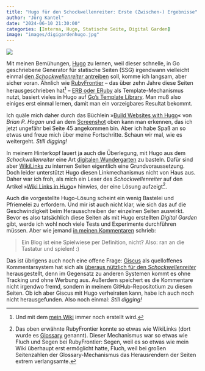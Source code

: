 ```yaml
---
title: "Hugo für den Schockwellenreiter: Erste (Zwischen-) Ergebnisse"
author: "Jörg Kantel"
date: "2024-06-10 21:30:00"
categories: [Interna, Hugo, Statische Seite, Digital Garden]
image: "images/digigardenhugo.jpg"
---
```


[![](images/digigardenhugo-b.jpg)](https://www.flickr.com/photos/schockwellenreiter/53774572712/)

Mit meinen Bemühungen, [Hugo](http://cognitiones.kantel-chaos-team.de/webworking/staticsites/hugo.html) zu lernen, weil dieser schnelle, in Go geschriebene Generator für statische Seiten (SSG) irgendwann vielleicht einmal [den *Schockwellenreiter* antreiben](https://kantel.github.io/posts/2024060301_auf_ein_neues/) soll, komme ich langsam, aber sicher voran. Ähnlich wie [RubyFrontier](http://cognitiones.kantel-chaos-team.de/webworking/staticsites/rubyfrontier.html) -- das über zehn Jahre diese Seiten herausgeschrieben hat[^1] -- [ERB oder ERuby](https://de.wikipedia.org/wiki/ERuby) als Template-Mechanismus nutzt, basiert vieles in Hugo auf [Go's Template Library](https://pkg.go.dev/html/template). Man muß also einiges erst einmal lernen, damit man ein vorzeigbares Resultat bekommt.

[^1]: Und mit dem [mein Wiki](http://cognitiones.kantel-chaos-team.de/index.html) immer noch erstellt wird.

Ich quäle mich daher durch das Büchlein »[Build Websites with Hugo](https://pragprog.com/titles/bhhugo/build-websites-with-hugo/)« von *Brian P. Hogan* und an dem [Screenshot](https://www.flickr.com/photos/schockwellenreiter/53774572712/) oben kann man erkennen, das ich jetzt ungefähr bei Seite 45 angekommen bin. Aber ich habe Spaß an so etwas und freue mich über meine Fortschritte. Schaun wir mal, wie es weitergeht. *Still digging!*

In meinem Hinterkopf lauert ja auch die Überlegung, mit Hugo aus dem *Schockwellenreiter* eine Art [digitalen Wundergarten](https://kantel.github.io/posts/2024050701_digital_garden/) zu basteln. Dafür sind aber [WikiLinks](https://python-markdown.github.io/extensions/wikilinks/) zu internen Seiten eigentlich eine Grundvoraussetzung. Doch leider unterstützt Hugo diesen Linkmechanismus nicht von Haus aus. Daher war ich froh, als mich ein Leser des *Schockwellenreiter* auf den Artikel »[Wiki Links in Hugo](https://www.radicaledward101.com/blag/2023/08/14/blag-article-wiki-links-in-hugo.html)« hinwies, der eine Lösung aufzeigt[^2].

[^2]: Das oben erwähnte RubyFrontier konnte so etwas wie WikiLinks (dort wurde es [Glossary](https://www.apeth.com/RubyFrontierDocs/defaultfolder/techfolder/howsapagefolder/glossary.html) genannt). Dieser Mechanismus war so etwas wie Fluch und Segen bei RubyFrontier: Segen, weil es so etwas wie mein Wiki überhaupt erst ermöglicht hatte, Fluch, weil bei großen Seitenzahlen der Glossary-Mechanismus das Herausrendern der Seiten extrem verlangsamte.

Auch die vorgestellte Hugo-Lösung scheint ein wenig Bastelei und Pfriemelei zu erfordern. Und mir ist auch nicht klar, wie sich das auf die Geschwindigkeit beim Herausschreiben der einzelnen Seiten auswirkt. Bevor es also tatsächlich diese Seiten als mit Hugo erstellten *Digital Garden* gibt, werde ich wohl noch viele Tests und Experimente durchführen müssen. Aber wie jemand [in meinen Kommentaren](https://github.com/kantel/kantel.github.io/discussions/199#discussioncomment-9658236) schrieb:

>Ein Blog ist eine Spielwiese per Definition, nicht? Also: ran an die Tastatur und spielen! :)

Das ist übrigens auch noch eine offene Frage: [Giscus](https://giscus.app/de) als quelloffenes Kommentarsystem hat sich als [überaus nützlich für den *Schockwellenreiter*](https://kantel.github.io/posts/2022120901_giscus/) herausgestellt, denn im Gegensatz zu anderen Systemen kommt es ohne Tracking und ohne Werbung aus. Außerdem speichert es die Kommentare nicht irgendwo fremd, sondern in meinem GitHub-Repositotium zu diesen Seiten. Ob ich aber Giscus mit Hugo verheiraten kann, habe ich auch noch nicht herausgefunden. Also noch einmal: *Still digging!*